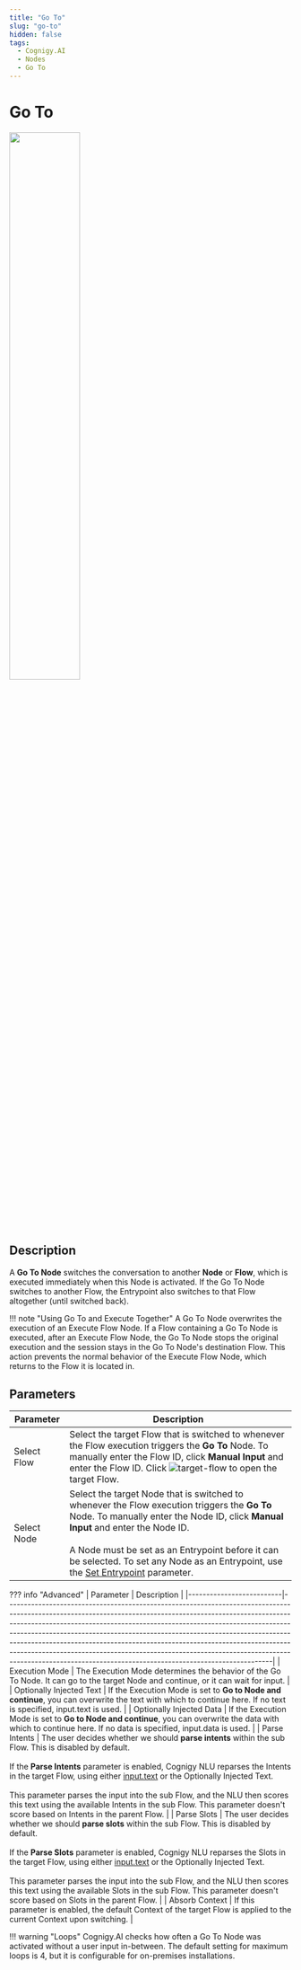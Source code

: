 ```yaml
---
title: "Go To" 
slug: "go-to" 
hidden: false 
tags:
  - Cognigy.AI
  - Nodes
  - Go To
---
```


# Go To

<Frame>
  <img class="image-center" src="../../../../../_assets/ai/build/node-reference/logic/go-to.png" width="50%" />
</Frame>

## Description

A **Go To Node** switches the conversation to another **Node** or **Flow**, which is executed immediately when this Node is activated. If the Go To Node switches to another Flow, the Entrypoint also switches to that Flow altogether (until switched back).

!!! note "Using Go To and Execute Together"
    A Go To Node overwrites the execution of an Execute Flow Node. If a Flow containing a Go To Node is executed, after an Execute Flow Node, the Go To Node stops the original execution and the session stays in the Go To Node's destination Flow. This action prevents the normal behavior of the Execute Flow Node, which returns to the Flow it is located in.

## Parameters

| Parameter   | Description                                                                                                                                                                                                                                                                                                                                            |
|-------------|--------------------------------------------------------------------------------------------------------------------------------------------------------------------------------------------------------------------------------------------------------------------------------------------------------------------------------------------------------|
| Select Flow | Select the target Flow that is switched to whenever the Flow execution triggers the **Go To** Node. To manually enter the Flow ID, click **Manual Input** and enter the Flow ID. Click ![target-flow](../../../../_assets/icons/target-flow.svg) to open the target Flow.                                                                              |
| Select Node | Select the target Node that is switched to whenever the Flow execution triggers the **Go To** Node. To manually enter the Node ID, click **Manual Input** and enter the Node ID. <br><br>A Node must be set as an Entrypoint before it can be selected. To set any Node as an Entrypoint, use the [Set Entrypoint](../../nodes/overview.md) parameter. |

??? info "Advanced"
    | Parameter                | Description                                                                                                                                                                                                                                                                                                                                                                                                                                                                                                                                                  |
    |--------------------------|--------------------------------------------------------------------------------------------------------------------------------------------------------------------------------------------------------------------------------------------------------------------------------------------------------------------------------------------------------------------------------------------------------------------------------------------------------------------------------------------------------------------------------------------------------------|
    | Execution Mode           | The Execution Mode determines the behavior of the Go To Node. It can go to the target Node and continue, or it can wait for input.                                                                                                                                                                                                                                                                                                                                                                                                                           |
    | Optionally Injected Text | If the Execution Mode is set to **Go to Node and continue**, you can overwrite the text with which to continue here. If no text is specified, input.text is used.                                                                                                                                                                                                                                                                                                                                                                                            |
    | Optionally Injected Data | If the Execution Mode is set to **Go to Node and continue**, you can overwrite the data with which to continue here. If no data is specified, input.data is used.                                                                                                                                                                                                                                                                                                                                                                                            |
    | Parse Intents            | The user decides whether we should **parse intents** within the sub Flow. This is disabled by default.<br><br>If the **Parse Intents** parameter is enabled, Cognigy NLU reparses the Intents in the target Flow, using either [input.text](../../../test/interaction-panel/input.md#accessing-the-input-object) or the Optionally Injected Text.<br><br>This parameter parses the input into the sub Flow, and the NLU then scores this text using the available Intents in the sub Flow. This parameter doesn't score based on Intents in the parent Flow. |
    | Parse Slots              | The user decides whether we should **parse slots** within the sub Flow. This is disabled by default.<br><br>If the **Parse Slots** parameter is enabled, Cognigy NLU reparses the Slots in the target Flow, using either [input.text](../../../test/interaction-panel/input.md#accessing-the-input-object) or the Optionally Injected Text.<br><br>This parameter parses the input into the sub Flow, and the NLU then scores this text using the available Slots in the sub Flow. This parameter doesn't score based on Slots in the parent Flow.           |
    | Absorb Context           | If this parameter is enabled, the default Context of the target Flow is applied to the current Context upon switching.                                                                                                                                                                                                                                                                                                                                                                                                                                       |

!!! warning "Loops"
    Cognigy.AI checks how often a Go To Node was activated without a user input in-between. The default setting for maximum loops is 4, but it is configurable for on-premises installations.
